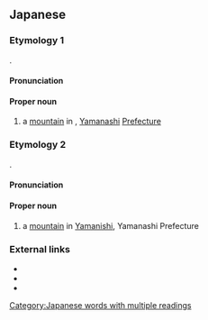 ==Japanese==

===Etymology 1===
{{ja-kanjitab|けい|かん|さん|k3=ざん|r=y|yomi=o}}

{{compound|lang=ja|鶏冠|山|tr1=keikan|tr2=san}}. {{ja-rendaku2|san|zan}}

====Pronunciation====
{{ja-pron|y=o|けいかんざん}}

====Proper noun====
{{ja-pos|proper|けいかんざん}}

# a [[mountain]] in {{w|Kōshū, Yamanashi|Kōshū}}, [[Yamanashi]] [[prefecture|Prefecture]]

===Etymology 2===
{{ja-kanjitab|とり|k1=と|さか|やま|yomi=irr|sort=とさかやま}}

{{compound|lang=ja|鶏冠|山|tr1=tosaka|tr2=yama}}.

====Pronunciation====
{{ja-pron|y=irr|とさかやま}}

====Proper noun====
{{ja-pos|proper|とさかやま}}

# a [[mountain]] in [[Yamanishi]], Yamanashi Prefecture

===External links===
* {{pedialite|lang=ja}}
* {{pedialite|lang=ja|鶏冠山 (山梨県甲州市)}}
* {{pedialite|lang=ja|鶏冠山 (山梨県山梨市)}}

{{topics|ja|Mountains|Japan|sort=けいかんざん}}
[[Category:Japanese words with multiple readings]]